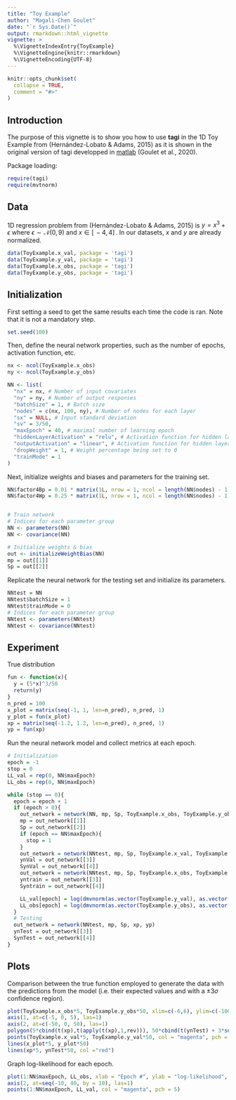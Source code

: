 ```yaml
---
title: "Toy Example"
author: "Magali-Chen Goulet"
date: "`r Sys.Date()`"
output: rmarkdown::html_vignette
vignette: >
  %\VignetteIndexEntry{ToyExample}
  %\VignetteEngine{knitr::rmarkdown}
  %\VignetteEncoding{UTF-8}
---
```


```r
knitr::opts_chunk$set(
  collapse = TRUE,
  comment = "#>"
)
```

Introduction
------------

The purpose of this vignette is to show you how to use **tagi** in the 1D Toy 
Example from (Hernández-Lobato & Adams, 2015) as it is shown in the original version
of tagi developped in [matlab](https://github.com/CivML-PolyMtl/TAGI/blob/master/ToyExample/ToyExample_1D.m) (Goulet et al., 2020).


Package loading:

```r
require(tagi)
require(mvtnorm)
```

Data
------------

1D regression problem from (Hernández-Lobato & Adams, 2015) is
$y = x^{3} + \epsilon$ where $\epsilon \sim \mathcal{N}(0,9)$ and $x \in [\,-4,4]\,$. 
In our datasets, $x$ and $y$ are already normalized.

```r
data(ToyExample.x_val, package = 'tagi')
data(ToyExample.y_val, package = 'tagi')
data(ToyExample.x_obs, package = 'tagi')
data(ToyExample.y_obs, package = 'tagi')
```

Initialization
------------

First setting a seed to get the same results each time the code is ran. Note that it is not a mandatory step.
```r
set.seed(100)
```

Then, define the neural network properties, such as the number of epochs, activation function, etc.
```r
nx <- ncol(ToyExample.x_obs)
ny <- ncol(ToyExample.y_obs)

NN <- list(
  "nx" = nx, # Number of input covariates
  "ny" = ny, # Number of output responses
  "batchSize" = 1, # Batch size
  "nodes" = c(nx, 100, ny), # Number of nodes for each layer
  "sx" = NULL, # Input standard deviation
  "sv" = 3/50,
  "maxEpoch" = 40, # maximal number of learning epoch
  "hiddenLayerActivation" = "relu", # Activation function for hidden layer {'tanh','sigm','cdf','relu','softplus'}
  "outputActivation" = "linear", # Activation function for hidden layer {'linear', 'tanh','sigm','cdf','relu'}
  "dropWeight" = 1, # Weight percentage being set to 0
  "trainMode" = 1
)
```

Next, initialize weights and biases and parameters for the training set.
```r
NN$factor4Bp = 0.01 * matrix(1L, nrow = 1, ncol = length(NN$nodes) - 1) # Factor for initializing bias
NN$factor4Wp = 0.25 * matrix(1L, nrow = 1, ncol = length(NN$nodes) - 1) # Factor for initializing weights


# Train network
# Indices for each parameter group
NN <- parameters(NN)
NN <- covariance(NN)

# Initialize weights & bias
out <- initializeWeightBias(NN)
mp = out[[1]]
Sp = out[[2]]
```

Replicate the neural network for the testing set and initialize its parameters.
```r
NNtest = NN
NNtest$batchSize = 1
NNtest$trainMode = 0
# Indices for each parameter group
NNtest <- parameters(NNtest)
NNtest <- covariance(NNtest)
```

Experiment
------------

True distribution
```r
fun <- function(x){
  y = (5*x)^3/50
  return(y)
}
n_pred = 100
x_plot = matrix(seq(-1, 1, len=n_pred), n_pred, 1)
y_plot = fun(x_plot)
xp = matrix(seq(-1.2, 1.2, len=n_pred), n_pred, 1)
yp = fun(xp)
```

Run the neural network model and collect metrics at each epoch.
```r
# Initialization
epoch = -1
stop = 0
LL_val = rep(0, NN$maxEpoch)
LL_obs = rep(0, NN$maxEpoch)

while (stop == 0){
  epoch = epoch + 1
  if (epoch > 0){
    out_network = network(NN, mp, Sp, ToyExample.x_obs, ToyExample.y_obs)
    mp = out_network[[1]]
    Sp = out_network[[2]]
    if (epoch == NN$maxEpoch){
      stop = 1
    }
    out_network = network(NNtest, mp, Sp, ToyExample.x_val, ToyExample.y_val)
    ynVal = out_network[[3]]
    SynVal = out_network[[4]]
    out_network = network(NNtest, mp, Sp, ToyExample.x_obs, ToyExample.y_obs)
    yntrain = out_network[[3]]
    Syntrain = out_network[[4]]

    LL_val[epoch] = log(dmvnorm(as.vector(ToyExample.y_val), as.vector(ynVal), diag(as.vector(SynVal))))
    LL_obs[epoch] = log(dmvnorm(as.vector(ToyExample.y_obs), as.vector(yntrain), diag(as.vector(Syntrain))))
  }
  # Testing
  out_network = network(NNtest, mp, Sp, xp, yp)
  ynTest = out_network[[3]]
  SynTest = out_network[[4]]
}
```


Plots
------------

Comparison between the true function employed to generate the data with the predictions from the model (i.e. their expected values and with a $\pm3\sigma$ confidence region).
```r
plot(ToyExample.x_obs*5, ToyExample.y_obs*50, xlim=c(-6,6), ylim=c(-100,100), xlab = "x", ylab = "y", xaxt="n", yaxt="n")
axis(1, at=c(-5, 0, 5), las=1)
axis(2, at=c(-50, 0, 50), las=1)
polygon(5*cbind(t(xp),t(apply(t(xp),1,rev))), 50*cbind(t(ynTest) + 3*sqrt(t(SynTest)), t(apply(t(ynTest) - 3*sqrt(t(SynTest)),1,rev))), col = adjustcolor("red", alpha.f = 0.2), border=NA)
points(ToyExample.x_val*5, ToyExample.y_val*50, col = "magenta", pch = 5)
lines(x_plot*5, y_plot*50)
lines(xp*5, ynTest*50, col ="red")
```

Graph log-likelihood for each epoch.
```r
plot(1:NN$maxEpoch, LL_obs, xlab = "Epoch #", ylab = "log-likelihood", yaxt="n", ylim=c(-10,40))
axis(2, at=seq(-10, 40, by = 10), las=1)
points(1:NN$maxEpoch, LL_val, col = "magenta", pch = 5)
```
